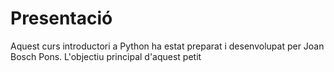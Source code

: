 
# Presentació

Aquest curs introductori a Python ha estat preparat i desenvolupat per Joan Bosch Pons.
L'objectiu principal d'aquest petit 

